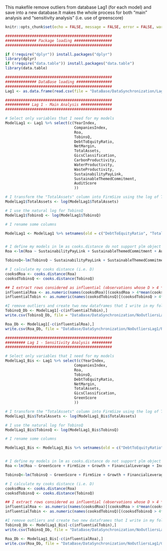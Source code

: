 This makefile remove outliers from database Lag1 (for each model) and save into a new database.It makes the whole process for both "main" analysis and "sensitivity analysis" (i.e. use of greenscore)

```r
knitr::opts_chunk$set(echo = FALSE, message = FALSE, error = FALSE, warning = FALSE, results = 'asis')
```


```r

################################################
############## Package loading #################
################################################

if (!require("dplyr")) install.packages("dplyr")
library(dplyr) 
if (!require("data.table")) install.packages("data.table")
library(data.table)

```

```r
################################################
############## DataBase loading ################
################################################
Lag1 <- as.data.frame(read.csv(file = "DataBase/DataSynchronization/Lag1.csv", header = TRUE, stringsAsFactors = FALSE))

```





```r
################################################
########### Lag 1 - Main Analysis ##############
################################################

# Select only variables that I need for my models
ModelLag1 <- Lag1 %>% select(c(YearIndex,
                               CompaniesIndex,
                               Roa,
                               TobinsQ,
                               DebtToEquityRatio,
                               NetMargin,
                               TotalAssets,
                               GicsClassification,
                               CarbonProductivity,
                               WaterProductivity,
                               WasteProductivity,
                               SustainabilityPayLink,
                               SustainableThemedCommitment,
                               AuditScore
                               ))

# I transform the "TotalAssets" column into FirmSize using the log of TotalAssets 
ModelLag1$TotalAssets <- log(ModelLag1$TotalAssets)

# I use the natural log for TobinsQ
ModelLag1$TobinsQ <- log(ModelLag1$TobinsQ)

# I rename some columns

ModelLag1 <- ModelLag1 %>% setnames(old = c("DebtToEquityRatio", "TotalAssets", "GicsClassification", "NetMargin"), new = c("FinancialLeverage", "FirmSize", "Industry", "Growth"))


# I define my models in lm as cooks.distance do not support plm object
Roa <-lm(Roa ~ SustainabilityPayLink + SustainableThemedCommitment + AuditScore + CarbonProductivity + WaterProductivity + WasteProductivity + FirmSize + Growth + FinancialLeverage + Industry  , data = ModelLag1)

TobinsQ<-lm(TobinsQ ~ SustainabilityPayLink + SustainableThemedCommitment + AuditScore + CarbonProductivity + WaterProductivity + WasteProductivity + FirmSize + Growth + FinancialLeverage + Industry  , data = ModelLag1)

# I calculate my cooks distance (i.e. D)
cooksdRoa <- cooks.distance(Roa)
cooksdTobinsQ <- cooks.distance(TobinsQ)

## I extract rows considered as influential (observations whose D > 4 * means)
influentialRoa <- as.numeric(names(cooksdRoa)[(cooksdRoa > 4*mean(cooksdRoa, na.rm=T))])  
influentialTobin <- as.numeric(names(cooksdTobinsQ)[(cooksdTobinsQ > 4*mean(cooksdTobinsQ, na.rm=T))])

#I remove outliers and create two new dataframes that I write in my folders
TobinsQ_Db <- ModelLag1[-c(influentialTobin),]
write.csv(TobinsQ_Db, file = "DataBase/DataSynchronization/NoOutliersLag1/TobinsQ.csv")

Roa_Db <- ModelLag1[-c(influentialRoa),]
write.csv(Roa_Db, file = "DataBase/DataSynchronization/NoOutliersLag1/Roa.csv")
```

```r
################################################
######### Lag 1 - Sensitivity Analysis #########
################################################

# Select only variables that I need for my models
ModelLag1_Bis <- Lag1 %>% select(c(YearIndex,
                               CompaniesIndex,
                               Roa,
                               TobinsQ,
                               DebtToEquityRatio,
                               NetMargin,
                               TotalAssets,
                               GicsClassification,
                               GreenScore
                               ))

# I transform the "TotalAssets" column into FirmSize using the log of TotalAssets 
ModelLag1_Bis$TotalAssets <- log(ModelLag1_Bis$TotalAssets)

# I use the natural log for TobinsQ
ModelLag1_Bis$TobinsQ <- log(ModelLag1_Bis$TobinsQ)

# I rename some columns

ModelLag1_Bis <- ModelLag1_Bis %>% setnames(old = c("DebtToEquityRatio", "TotalAssets", "GicsClassification", "NetMargin"), new = c("FinancialLeverage", "FirmSize", "Industry", "Growth"))


# I define my models in lm as cooks.distance do not support plm object
Roa <-lm(Roa ~ GreenScore + FirmSize + Growth + FinancialLeverage + Industry  , data = ModelLag1_Bis)

TobinsQ<-lm(TobinsQ ~ GreenScore + FirmSize + Growth + FinancialLeverage + Industry  , data = ModelLag1_Bis)

# I calculate my cooks distance (i.e. D)
cooksdRoa <- cooks.distance(Roa)
cooksdTobinsQ <- cooks.distance(TobinsQ)

## I extract rows considered as influential (observations whose D > 4 * means)
influentialRoa <- as.numeric(names(cooksdRoa)[(cooksdRoa > 4*mean(cooksdRoa, na.rm=T))])  
influentialTobin <- as.numeric(names(cooksdTobinsQ)[(cooksdTobinsQ > 4*mean(cooksdTobinsQ, na.rm=T))])

#I remove outliers and create two new dataframes that I write in my folders
TobinsQ_Db <- ModelLag1_Bis[-c(influentialTobin),]
write.csv(TobinsQ_Db, file = "DataBase/DataSynchronization/NoOutliersLag1/GreenScore/TobinsQ.csv")

Roa_Db <- ModelLag1_Bis[-c(influentialRoa),]
write.csv(Roa_Db, file = "DataBase/DataSynchronization/NoOutliersLag1/GreenScore/Roa.csv")
```